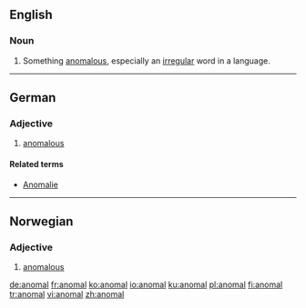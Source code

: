 ==English==

===Noun===
{{en-noun}}

# {{archaic}} Something [[anomalous]], especially an [[irregular]] word in a language.

{{Webster 1913}}

----

==German==

===Adjective===
{{de-adj|anomaler|anomalsten}}

# [[anomalous]]

====Related terms====
* [[Anomalie]]

----

==Norwegian==

===Adjective===
{{head|no|adjective}}

# [[anomalous]]

[[de:anomal]]
[[fr:anomal]]
[[ko:anomal]]
[[io:anomal]]
[[ku:anomal]]
[[pl:anomal]]
[[fi:anomal]]
[[tr:anomal]]
[[vi:anomal]]
[[zh:anomal]]